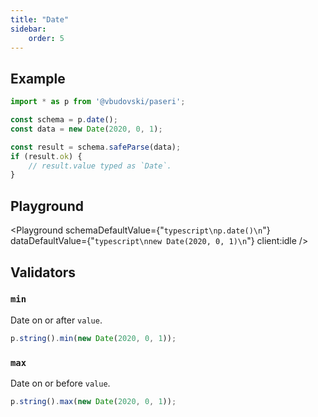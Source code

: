 ```yaml
---
title: "Date"
sidebar:
    order: 5
---
```



## Example

```typescript
import * as p from '@vbudovski/paseri';

const schema = p.date();
const data = new Date(2020, 0, 1);

const result = schema.safeParse(data);
if (result.ok) {
    // result.value typed as `Date`.
}
```

## Playground

<Playground
    schemaDefaultValue={"```typescript\np.date()\n```"}
    dataDefaultValue={"```typescript\nnew Date(2020, 0, 1)\n```"}
    client:idle
/>

## Validators

### `min`

Date on or after `value`.

```typescript
p.string().min(new Date(2020, 0, 1));
```

### `max`

Date on or before `value`.

```typescript
p.string().max(new Date(2020, 0, 1));
```

